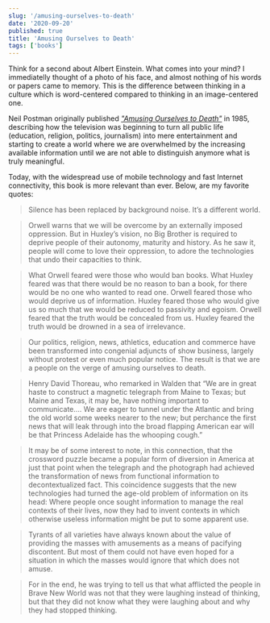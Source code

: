 ```yaml
---
slug: '/amusing-ourselves-to-death'
date: '2020-09-20'
published: true
title: 'Amusing Ourselves to Death'
tags: ['books']
---
```


Think for a second about Albert Einstein. What comes into your mind? I immediatelly thought of a photo of his face, and almost nothing of his words or papers came to memory.
This is the difference between thinking in a culture which is word-centered compared to thinking in an image-centered one.

Neil Postman originally published _<a href='https://amzn.eu/jbtJbrh' target='_blank'>"Amusing Ourselves to Death"</a>_ in 1985, describing how the television was beginning to turn all public life (education, religion, politics, journalism) into mere entertainment and starting to create a world where we are overwhelmed by the increasing available information until we are not able to distinguish anymore what is truly meaningful.

Today, with the widespread use of mobile technology and fast Internet connectivity, this book is more relevant than ever. Below, are my favorite quotes:

> Silence has been replaced by background noise. It’s a different world.

> Orwell warns that we will be overcome by an externally imposed oppression. But in Huxley’s vision, no Big Brother is required to deprive people of their autonomy, maturity and history. As he saw it, people will come to love their oppression, to adore the technologies that undo their capacities to think.

> What Orwell feared were those who would ban books. What Huxley feared was that there would be no reason to ban a book, for there would be no one who wanted to read one. Orwell feared those who would deprive us of information. Huxley feared those who would give us so much that we would be reduced to passivity and egoism. Orwell feared that the truth would be concealed from us. Huxley feared the truth would be drowned in a sea of irrelevance.

> Our politics, religion, news, athletics, education and commerce have been transformed into congenial adjuncts of show business, largely without protest or even much popular notice. The result is that we are a people on the verge of amusing ourselves to death.

> Henry David Thoreau, who remarked in Walden that “We are in great haste to construct a magnetic telegraph from Maine to Texas; but Maine and Texas, it may be, have nothing important to communicate.... We are eager to tunnel under the Atlantic and bring the old world some weeks nearer to the new; but perchance the first news that will leak through into the broad flapping American ear will be that Princess Adelaide has the whooping cough.”

> It may be of some interest to note, in this connection, that the crossword puzzle became a popular form of diversion in America at just that point when the telegraph and the photograph had achieved the transformation of news from functional information to decontextualized fact. This coincidence suggests that the new technologies had turned the age-old problem of information on its head: Where people once sought information to manage the real contexts of their lives, now they had to invent contexts in which otherwise useless information might be put to some apparent use.

> Tyrants of all varieties have always known about the value of providing the masses with amusements as a means of pacifying discontent. But most of them could not have even hoped for a situation in which the masses would ignore that which does not amuse.

> For in the end, he was trying to tell us that what afflicted the people in Brave New World was not that they were laughing instead of thinking, but that they did not know what they were laughing about and why they had stopped thinking.
